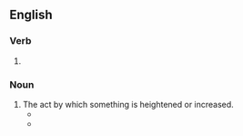 ==English==

===Verb===
{{head|en|verb form}}

# {{present participle of|en|heighten|nocat=1}}

===Noun===
{{en-noun}}

# The act by which something is heightened or increased.
#* {{quote-book|en|year=2003|author=Gary Null|title=Germs, Biological Warfare, Vaccinations: What You Need to Know|passage=For them, there was "an increase in total lymphocyte production, and a higher IG antibody response," among other '''heightenings'''.}}
#* {{quote-text|en|year=1970|author=Heinrich Wölfflin|title=Drawings of Albrecht Dürer|page=4|passage=There are flourishes and coloratura passages in this art, '''heightenings''' and sharpenings of the line that serve only to give the needy linear system a value of its own in confrontation with nature.}}